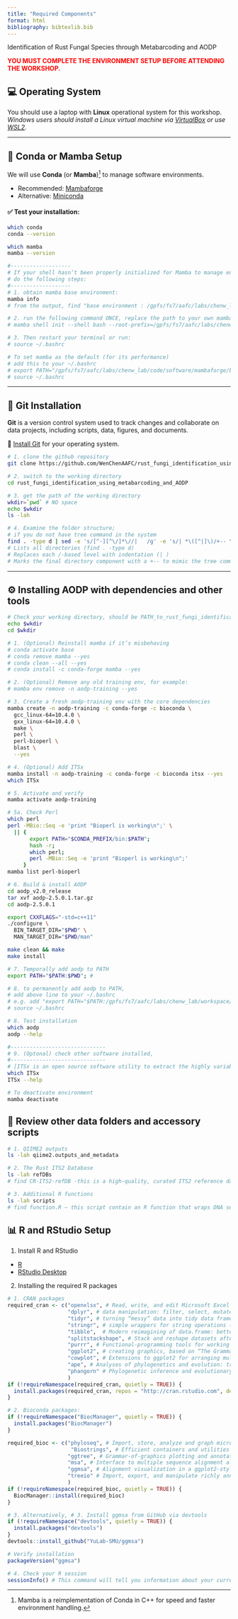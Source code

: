 ```yaml
---
title: "Required Components"
format: html
bibliography: bibtexlib.bib
---
```


::: custom-header-title
Identification of Rust Fungal Species through Metabarcoding and AODP
:::

[ YOU MUST COMPLETE THE ENVIRONMENT SETUP BEFORE ATTENDING THE WORKSHOP. ]{style="color:red; font-weight:bold;"}

## 💻 Operating System

You should use a laptop with **Linux** operational system for this workshop.\
*Windows users should install a Linux virtual machine via [VirtualBox](https://www.virtualbox.org/) or use [WSL2](https://learn.microsoft.com/en-us/windows/wsl/install).*

------------------------------------------------------------------------

## 🐍 Conda or Mamba Setup

We will use **Conda** (or **Mamba**)[^1] to manage software environments.

[^1]: Mamba is a reimplementation of Conda in C++ for speed and faster environment handling.

-   Recommended: [Mambaforge](https://github.com/conda-forge/miniforge#mambaforge){target="_blank"}
-   Alternative: [Miniconda](https://docs.conda.io/en/latest/miniconda.html){target="_blank"}

#### ✅ Test your installation:

::: {.callout-note title="BASH Block"}
```bash
which conda
conda --version

which mamba
mamba --version

#-------------------
# If your shell hasn’t been properly initialized for Mamba to manage environments like conda activate does.
# do the following steps:
#-------------------
# 1. obtain mamba base environment: 
mamba info
# from the output, find "base environment : /gpfs/fs7/aafc/labs/chenw_lab/code/software/mambaforge"

# 2. run the following command ONCE, replace the path to your own mamba base environment
# mamba shell init --shell bash --root-prefix=/gpfs/fs7/aafc/labs/chenw_lab/code/software/mambaforge

# 3. Then restart your terminal or run:
# source ~/.bashrc 

# To set mamba as the default (for its performance)
# add this to your ~/.bashrc
# export PATH="/gpfs/fs7/aafc/labs/chenw_lab/code/software/mambaforge/bin:$PATH"
# source ~/.bashrc

```
:::

------------------------------------------------------------------------

## 🔧 Git Installation

**Git** is a version control system used to track changes and collaborate on data projects, including scripts, data, figures, and documents.

📌 [Install Git](http://happygitwithr.com/install-git.html){target="_blank"} for your operating system.

::: {.callout-note title="BASH Block"}
```bash

# 1. clone the github repository
git clone https://github.com/WenChenAAFC/rust_fungi_identification_using_metabarcoding_and_AODP.git

# 2. switch to the working directory
cd rust_fungi_identification_using_metabarcoding_and_AODP

# 3. get the path of the working directory
wkdir=`pwd` # NO space
echo $wkdir
ls -lah

# 4. Examine the folder structure;
# if you do not have tree command in the system
find . -type d | sed -e 's/[^-][^\/]*\//|   /g' -e 's/| *\([^|]\)/+-- \1/'
# Lists all directories (find . -type d)
# Replaces each /-based level with indentation (| )
# Marks the final directory component with a +-- to mimic the tree command.

```
:::

------------------------------------------------------------------------

## ⚙️ Installing AODP with dependencies and other tools

::: {.callout-note title="BASH Block"}
```bash

# Check your working directory, should be PATH_to_rust_fungi_identification_using_metabarcoding_and_AODP
echo $wkdir
cd $wkdir

# 1. (Optional) Reinstall mamba if it’s misbehaving
# conda activate base
# conda remove mamba --yes
# conda clean --all --yes
# conda install -c conda-forge mamba --yes

# 2. (Optional) Remove any old training env, for example:
# mamba env remove -n aodp-training --yes

# 3. Create a fresh aodp-training env with the core dependencies
mamba create -n aodp-training -c conda-forge -c bioconda \
  gcc_linux-64=10.4.0 \
  gxx_linux-64=10.4.0 \
  make \
  perl \
  perl-bioperl \
  blast \
  --yes

# 4. (Optional) Add ITSx
mamba install -n aodp-training -c conda-forge -c bioconda itsx --yes
which ITSx

# 5. Activate and verify
mamba activate aodp-training

# 5a. Check Perl
which perl
perl -MBio::Seq -e 'print "Bioperl is working\n";' \
  || { 
       export PATH="$CONDA_PREFIX/bin:$PATH"; 
       hash -r; 
       which perl; 
       perl -MBio::Seq -e 'print "Bioperl is working\n";' 
     }
mamba list perl-bioperl

# 6. Build & install AODP
cd aodp_v2.0_release
tar xvf aodp-2.5.0.1.tar.gz
cd aodp-2.5.0.1

export CXXFLAGS="-std=c++11"
./configure \
  BIN_TARGET_DIR="$PWD" \
  MAN_TARGET_DIR="$PWD/man"

make clean && make
make install

# 7. Temporally add aodp to PATH
export PATH="$PATH:$PWD"; # 

# 8. to permanently add aodp to PATH,
# add above line to your ~/.bashrc 
# e.g. add "export PATH="$PATH:/gpfs/fs7/aafc/labs/chenw_lab/workspace/chenw/RustIDing_using_metabarcoding_and_AODP/aodp_v2.0_release/aodp-2.5.0.1"
# source ~/.bashrc

# 8. Test installation
which aodp
aodp --help

#------------------------------
# 9. (Optonal) check other software installed, 
#------------------------------
# [ITSx is an open source software utility to extract the highly variable ITS1 and ITS2 subregions from ITS sequences, which is commonly used as a molecular barcode for e.g. fungi.](https://microbiology.se/software/itsx/)
which ITSx
ITSx --help

# To deactivate environment
mamba deactivate

```
:::

## 🧬 Review other data folders and accessory scripts

::: {.callout-note title="BASH Block"}
```bash

# 1. QIIME2 outputs
ls -lah qiime2.outputs_and_metadata

# 2. The Rust ITS2 Database 
ls -lah refDBs 
# find CR-ITS2-refDB -this is a high-quality, curated ITS2 reference database for cereal rust fungal species or species complexes, compiled by Dr. Sarah Hambleton [@RN3722]

# 3. Additional R functions
ls -lah scripts  
# find function.R — this script contain an R function that wraps DNA sequences in HTML spans with nucleotide-specific colors, and then prints them using the htmltools::HTML() function so Quarto renders it with full color in HTML output.
```
:::

## 📊 R and RStudio Setup

1.  Install R and RStudio

-   [R](http://www.r-project.org){target="_blank"}
-   [RStudio Desktop](https://www.rstudio.com/products/rstudio/download/){target="_blank"}

2.  Installing the required R packages

::: {.callout-note title="R Block"}
```r

# 1. CRAN packages
required_cran <- c("openxlsx", # Read, write, and edit Microsoft Excel file
                   "dplyr", # data manipulation: filter, select, mutate, summarize, join, etc.
                   "tidyr", # turning “messy” data into tidy data frames.
                   "stringr", # simple wrappers for string operations (pattern matching, replacement, etc.).
                   "tibble",  # Modern reimagining of data.frame: better printing, stricter checks, etc
                   "splitstackshape", # Stack and reshape datasets after splitting concatenated values
                   "purrr", # Functional-programming tools for working with lists/vectors.
                   "ggplot2", # creating graphics, based on “The Grammar of Graphics.
                   "cowplot", # Extensions to ggplot2 for arranging multiple plots and adding annotations.
                   "ape", # Analyses of phylogenetics and evolution: tree manipulation, plotting, etc
                   "phangorn" # Phylogenetic inference and evolutionary analyses
                   )
if (!requireNamespace(required_cran, quietly = TRUE)) {
  install.packages(required_cran, repos = "http://cran.rstudio.com", dependencies = TRUE)
}

# 2. Bioconda packages:
if (!requireNamespace("BiocManager", quietly = TRUE)) {
  install.packages("BiocManager")
}

required_bioc <- c("phyloseq", # Import, store, analyze and graph microbiome census data (OTUs, taxonomy, phylogeny, sample data).
                    "Biostrings", # Efficient containers and utilities for biological sequences (DNA, RNA, AA strings).
                   "ggtree", # Grammar-of-graphics plotting and annotation of phylogenetic trees.
                   "msa", # Interface to multiple sequence alignment algorithms (ClustalW/Omega, MUSCLE) in R.
                   "ggmsa", # Alignment visualization in a ggplot2-style (sequence and tree insets).
                   "treeio" # Import, export, and manipulate richly annotated phylogenetic tree formats (e.g. Newick, Nexus).
                   )
if (!requireNamespace(required_bioc, quietly = TRUE)) {
  BiocManager::install(required_bioc)
}

# 3. Alternatively, # 3. Install ggmsa from GitHub via devtools
if (!requireNamespace("devtools", quietly = TRUE)) {
  install.packages("devtools")
}
devtools::install_github("YuLab-SMU/ggmsa")

# Verify installation
packageVersion("ggmsa") 

# 4. Check your R session
sessionInfo() # This command will tell you information about your current R session

```
:::
